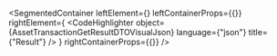 
<SegmentedContainer
  leftElement={<AssetTransactionGetResultDTODesc />}
  leftContainerProps={{}}
  rightElement={
    <CodeHighlighter
      object={AssetTransactionGetResultDTOVisualJson}
      language={"json"}
      title={"Result"}
    />
  }
  rightContainerProps={{}}
/>
